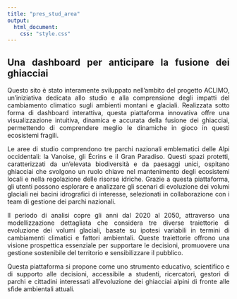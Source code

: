 ```yaml
---
title: "pres_stud_area"
output:
  html_document:
    css: "style.css"
---
```


<style>
  body {
    text-align: justify;
  }
</style>

## Una dashboard per anticipare la fusione dei ghiacciai

Questo sito è stato interamente sviluppato nell'ambito del progetto ACLIMO, un'iniziativa dedicata allo studio e alla comprensione degli impatti del cambiamento climatico sugli ambienti montani e glaciali. Realizzata sotto forma di dashboard interattiva, questa piattaforma innovativa offre una visualizzazione intuitiva, dinamica e accurata della fusione dei ghiacciai, permettendo di comprendere meglio le dinamiche in gioco in questi ecosistemi fragili.

Le aree di studio comprendono tre parchi nazionali emblematici delle Alpi occidentali: la Vanoise, gli Écrins e il Gran Paradiso. Questi spazi protetti, caratterizzati da un'elevata biodiversità e da paesaggi unici, ospitano ghiacciai che svolgono un ruolo chiave nel mantenimento degli ecosistemi locali e nella regolazione delle risorse idriche. Grazie a questa piattaforma, gli utenti possono esplorare e analizzare gli scenari di evoluzione dei volumi glaciali nei bacini idrografici di interesse, selezionati in collaborazione con i team di gestione dei parchi nazionali.

Il periodo di analisi copre gli anni dal 2020 al 2050, attraverso una modellizzazione dettagliata che considera tre diverse traiettorie di evoluzione dei volumi glaciali, basate su ipotesi variabili in termini di cambiamenti climatici e fattori ambientali. Queste traiettorie offrono una visione prospettica essenziale per supportare le decisioni, promuovere una gestione sostenibile del territorio e sensibilizzare il pubblico.

Questa piattaforma si propone come uno strumento educativo, scientifico e di supporto alle decisioni, accessibile a studenti, ricercatori, gestori di parchi e cittadini interessati all’evoluzione dei ghiacciai alpini di fronte alle sfide ambientali attuali.

